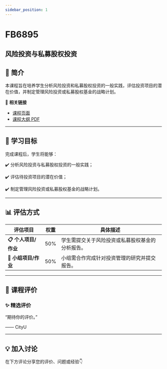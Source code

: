 ```yaml
---
sidebar_position: 1
---
```


# FB6895
## 风险投资与私募股权投资

## **📘 简介**
本课程旨在培养学生分析风险投资和私募股权投资的一般实践，评估投资项目的潜在价值，并制定管理风险投资或私募股权基金的战略计划。

🔗 **相关链接**
- [课程页面](https://www.cityu.edu.hk/catalogue/pg/202526/course/FB6895.htm)
- [课程大纲 PDF](https://www.cityu.edu.hk/catalogue/pg/202526/course/FB6895.pdf)

---

## **🎯 学习目标**

完成课程后，学生将能够：


✔️ 分析风险投资与私募股权投资的一般实践；

✔️ 评估待投资项目的潜在价值；

✔️ 制定管理风险投资或私募股权基金的战略计划。

---

## **📊 评估方式**

| **评估项目**             | **权重** | **具体描述**                                                                                     |
|-------------------------|---------|-----------------------------------------------------------------------------------------------|
| **📋 个人项目/作业**      | 50%     | 学生需提交关于风险投资或私募股权基金的分析报告。                                                 |
| **📝 小组项目/作业**      | 50%     | 小组需合作完成针对投资管理的研究并提交报告。                                                     |

---

## **💬 课程评价**

### ✨ **精选评价**
<div className={commentStyles.commentBox}>
    <p className={commentStyles.commentText}>
        “期待你的评价。”
    </p>
    <p className={commentStyles.commentAuthor}>—— CityU</p>
</div>

---

## **💡 加入讨论**

在下方评论分享您的评价、问题或经验👇
<Utterances />